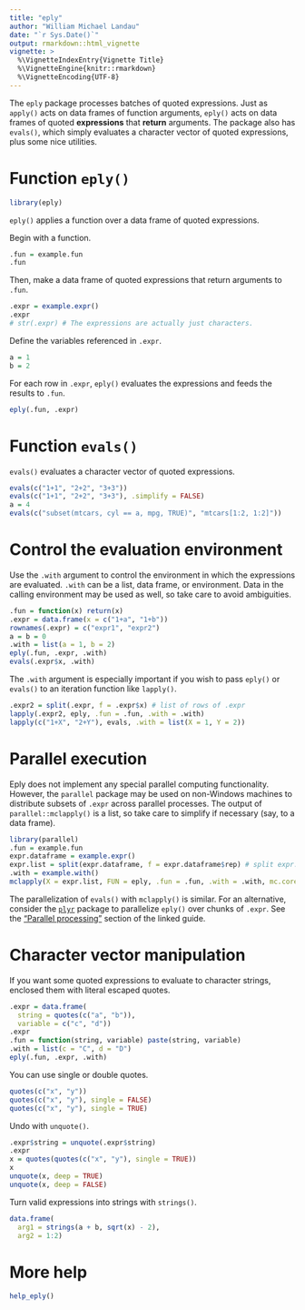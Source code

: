 ```yaml
---
title: "eply"
author: "William Michael Landau"
date: "`r Sys.Date()`"
output: rmarkdown::html_vignette
vignette: >
  %\VignetteIndexEntry{Vignette Title}
  %\VignetteEngine{knitr::rmarkdown}
  %\VignetteEncoding{UTF-8}
---
```


The `eply` package processes batches of quoted expressions. Just as `apply()` acts on data frames of function arguments, `eply()` acts on data frames of quoted **expressions** that **return** arguments. The package also has `evals()`, which simply evaluates a character vector of quoted expressions, plus some nice utilities.

# Function `eply()`

```r
library(eply)
```

`eply()` applies a function over a data frame of quoted expressions.

Begin with a function.
```r
.fun = example.fun
.fun
```

Then, make a data frame of quoted expressions that return arguments to `.fun`.
```r
.expr = example.expr()
.expr
# str(.expr) # The expressions are actually just characters.
```

Define the variables referenced in `.expr`.
```r
a = 1
b = 2
```

For each row in `.expr`, `eply()` evaluates the expressions and feeds the results to `.fun`.

```r
eply(.fun, .expr)
```

# Function `evals()`

`evals()` evaluates a character vector of quoted expressions.

```r
evals(c("1+1", "2+2", "3+3"))
evals(c("1+1", "2+2", "3+3"), .simplify = FALSE)
a = 4
evals(c("subset(mtcars, cyl == a, mpg, TRUE)", "mtcars[1:2, 1:2]"))
```

# Control the evaluation environment

Use the `.with` argument to control the environment in which the expressions are evaluated. `.with` can be a list, data frame, or environment. Data in the calling environment may be used as well, so take care to avoid ambiguities. 

```r
.fun = function(x) return(x)
.expr = data.frame(x = c("1+a", "1+b"))
rownames(.expr) = c("expr1", "expr2")
a = b = 0
.with = list(a = 1, b = 2)
eply(.fun, .expr, .with)
evals(.expr$x, .with)
```

The `.with` argument is especially important if you wish to pass `eply()` or `evals()` to an iteration function like `lapply()`.

```r
.expr2 = split(.expr, f = .expr$x) # list of rows of .expr
lapply(.expr2, eply, .fun = .fun, .with = .with)
lapply(c("1+X", "2+Y"), evals, .with = list(X = 1, Y = 2))
```


# Parallel execution

Eply does not implement any special parallel computing functionality. However, the `parallel` package may be used on non-Windows machines to distribute subsets of `.expr` across parallel processes. The output of `parallel::mclapply()` is a list, so take care to simplify if necessary (say, to a data frame).

```r
library(parallel)
.fun = example.fun
expr.dataframe = example.expr()
expr.list = split(expr.dataframe, f = expr.dataframe$rep) # split expr.dataframe by rep
.with = example.with()
mclapply(X = expr.list, FUN = eply, .fun = .fun, .with = .with, mc.cores = 2)
```

The parallelization of `evals()` with `mclapply()` is similar. For an alternative, consider the [`plyr`](http://seananderson.ca/2013/12/01/plyr.html)
package to parallelize `eply()` over chunks of `.expr`. See the
["Parallel processing"](http://seananderson.ca/2013/12/01/plyr.html#parallel-processing) section of the linked guide.


# Character vector manipulation

If you want some quoted expressions to evaluate to character strings, enclosed them with literal escaped quotes.

```r
.expr = data.frame(
  string = quotes(c("a", "b")),
  variable = c("c", "d"))
.expr
.fun = function(string, variable) paste(string, variable)
.with = list(c = "C", d = "D")
eply(.fun, .expr, .with)
```

You can use single or double quotes.

```r
quotes(c("x", "y"))
quotes(c("x", "y"), single = FALSE)
quotes(c("x", "y"), single = TRUE)
```

Undo with `unquote()`.

```r
.expr$string = unquote(.expr$string)
.expr
x = quotes(quotes(c("x", "y"), single = TRUE))
x
unquote(x, deep = TRUE)
unquote(x, deep = FALSE)
```

Turn valid expressions into strings with `strings()`.

```r
data.frame(
  arg1 = strings(a + b, sqrt(x) - 2), 
  arg2 = 1:2)
```

# More help

```r
help_eply()
```

